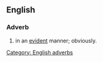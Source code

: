 ==English==

===Adverb===
'''{{PAGENAME}}'''
# in an [[evident]] manner; obviously.

[[Category: English adverbs]]